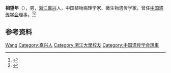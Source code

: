 '''相望年'''（{{bd|1916年||1986年|}}），男，[[浙江|浙江]][[嘉兴县|嘉兴]]人，中国植物病理学家、微生物遗传学家，曾任[[中国遗传学会|中国遗传学会]]理事。<ref>{{Cite book|title=中国农业百科全书 • 植物病理学卷|author=中国农业百科全书总编辑委员会植物病理学卷编辑委员会, 中国农业百科全书编辑部编|publisher=农业出版社|year=1996|isbn=|location=北京|pages=}}</ref><ref>{{Cite book|title=浙江省人物志|author=《浙江省人物志》编纂委员会编;魏桥主编|publisher=浙江人民出版社|year=2005|isbn=|location=杭州|pages=}}</ref>

== 参考资料 ==
{{reflist}}

{{中国人物小作品}}
{{Navboxes
| title  = 相望年在[[中国遗传学会|中国遗传学会]]的职务
| list1  =
{{中国遗传学会第一届理事会}}
}}

{{Authority control}}
{{DEFAULTSORT:Xiang相}}
[[Category:相姓|Wang]]
[[Category:嘉兴人|Category:嘉兴人]]
[[Category:浙江大學校友|Category:浙江大學校友]]
[[Category:中国遗传学会理事|Category:中国遗传学会理事]]